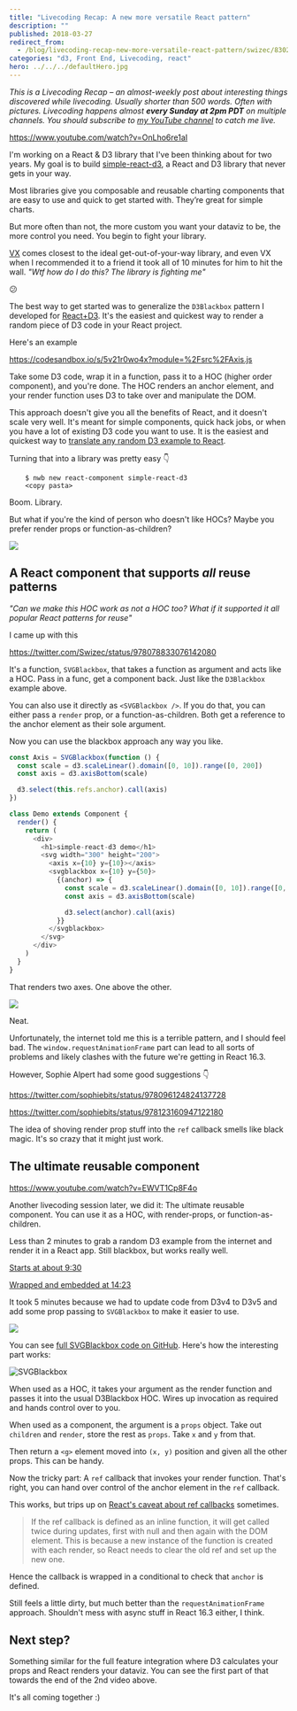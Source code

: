 ```yaml
---
title: "Livecoding Recap: A new more versatile React pattern"
description: ""
published: 2018-03-27
redirect_from:
  - /blog/livecoding-recap-new-more-versatile-react-pattern/swizec/8302
categories: "d3, Front End, Livecoding, react"
hero: ../../../defaultHero.jpg
---
```


_This is a Livecoding Recap – an almost-weekly post about interesting things discovered while livecoding. Usually shorter than 500 words. Often with pictures. Livecoding happens almost **every Sunday at 2pm PDT** on multiple channels. You should subscribe to [my YouTube channel](https://www.youtube.com/user/TheSwizec) to catch me live._

https://www.youtube.com/watch?v=OnLho6re1aI

I'm working on a React & D3 library that I've been thinking about for two years. My goal is to build [simple-react-d3](https://github.com/Swizec/simple-react-d3), a React and D3 library that never gets in your way.

Most libraries give you composable and reusable charting components that are easy to use and quick to get started with. They’re great for simple charts.

But more often than not, the more custom you want your dataviz to be, the more control you need. You begin to fight your library.

[VX](https://vx-demo.now.sh/) comes closest to the ideal get-out-of-your-way library, and even VX when I recommended it to a friend it took all of 10 minutes for him to hit the wall. _"Wtf how do I do this? The library is fighting me"_

😕

The best way to get started was to generalize the `D3Blackbox` pattern I developed for [React+D3](https://swizec.com/reactd3js). It's the easiest and quickest way to render a random piece of D3 code in your React project.

Here's an example

https://codesandbox.io/s/5v21r0wo4x?module=%2Fsrc%2FAxis.js

Take some D3 code, wrap it in a function, pass it to a HOC (higher order component), and you're done. The HOC renders an anchor element, and your render function uses D3 to take over and manipulate the DOM.

This approach doesn't give you all the benefits of React, and it doesn't scale very well. It's meant for simple components, quick hack jobs, or when you have a lot of existing D3 code you want to use. It is the easiest and quickest way to [translate any random D3 example to React](https://swizec.com/blog/how-you-can-translate-any-random-d3-example-to-react/).

Turning that into a library was pretty easy 👇

```
    $ nwb new react-component simple-react-d3
    <copy pasta>
```

Boom. Library.

But what if you're the kind of person who doesn't like HOCs? Maybe you prefer render props or function-as-children?

![](./img/media-oDOnRIDjxlCzC-giphy.gif)

## A React component that supports _all_ reuse patterns

_"Can we make this HOC work as not a HOC too? What if it supported it all popular React patterns for reuse"_

I came up with this

https://twitter.com/Swizec/status/978078833076142080

It's a function, `SVGBlackbox`, that takes a function as argument and acts like a HOC. Pass in a func, get a component back. Just like the `D3Blackbox` example above.

You can also use it directly as `<SVGBlackbox />`. If you do that, you can either pass a `render` prop, or a function-as-children. Both get a reference to the anchor element as their sole argument.

Now you can use the blackbox approach any way you like.

```javascript
const Axis = SVGBlackbox(function () {
  const scale = d3.scaleLinear().domain([0, 10]).range([0, 200])
  const axis = d3.axisBottom(scale)

  d3.select(this.refs.anchor).call(axis)
})

class Demo extends Component {
  render() {
    return (
      <div>
        <h1>simple-react-d3 demo</h1>
        <svg width="300" height="200">
          <axis x={10} y={10}></axis>
          <svgblackbox x={10} y={50}>
            {(anchor) => {
              const scale = d3.scaleLinear().domain([0, 10]).range([0, 200])
              const axis = d3.axisBottom(scale)

              d3.select(anchor).call(axis)
            }}
          </svgblackbox>
        </svg>
      </div>
    )
  }
}
```

That renders two axes. One above the other.

![](https://swizec.com/wp-content/uploads/2018/03/demo-screenshot.png)

Neat.

Unfortunately, the internet told me this is a terrible pattern, and I should feel bad. The `window.requestAnimationFrame` part can lead to all sorts of problems and likely clashes with the future we're getting in React 16.3.

However, Sophie Alpert had some good suggestions 👇

https://twitter.com/sophiebits/status/978096124824137728

https://twitter.com/sophiebits/status/978123160947122180

The idea of shoving render prop stuff into the `ref` callback smells like black magic. It's so crazy that it might just work.

## The ultimate reusable component

https://www.youtube.com/watch?v=EWVT1Cp8F4o

Another livecoding session later, we did it: The ultimate reusable component. You can use it as a HOC, with render-props, or function-as-children.

Less than 2 minutes to grab a random D3 example from the internet and render it in a React app. Still blackbox, but works really well.

[Starts at about 9:30](https://youtu.be/EWVT1Cp8F4o?t=574)

[Wrapped and embedded at 14:23](https://youtu.be/EWVT1Cp8F4o?t=863)

It took 5 minutes because we had to update code from D3v4 to D3v5 and add some prop passing to `SVGBlackbox` to make it easier to use.

![](https://swizec.com/wp-content/uploads/2018/03/svgblackbox-example.gif)

You can see [full SVGBlackbox code on GitHub](https://github.com/Swizec/simple-react-d3/blob/master/src/SVGBlackbox.js). Here's how the interesting part works:

![SVGBlackbox](https://swizec.com/wp-content/uploads/2018/03/finished-svgblackbox.png)

When used as a HOC, it takes your argument as the render function and passes it into the usual D3Blackbox HOC. Wires up invocation as required and hands control over to you.

When used as a component, the argument is a `props` object. Take out `children` and `render`, store the rest as `props`. Take `x` and `y` from that.

Then return a `<g>` element moved into `(x, y)` position and given all the other props. This can be handy.

Now the tricky part: A `ref` callback that invokes your render function. That's right, you can hand over control of the anchor element in the `ref` callback.

This works, but trips up on [React's caveat about ref callbacks](https://reactjs.org/docs/refs-and-the-dom.html) sometimes.

> If the ref callback is defined as an inline function, it will get called twice during updates, first with null and then again with the DOM element. This is because a new instance of the function is created with each render, so React needs to clear the old ref and set up the new one.

Hence the callback is wrapped in a conditional to check that `anchor` is defined.

Still feels a little dirty, but much better than the `requestAnimationFrame` approach. Shouldn't mess with async stuff in React 16.3 either, I think.

## Next step?

Something similar for the full feature integration where D3 calculates your props and React renders your dataviz. You can see the first part of that towards the end of the 2nd video above.

It's all coming together :)
